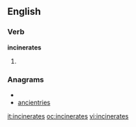 ==English==

===Verb===
'''incinerates'''

# {{third-person singular of|[[incinerate]]}}

===Anagrams===
* {{alphagram|aceeiinnrst}}
* [[ancientries#English|ancientries]]

[[it:incinerates]]
[[oc:incinerates]]
[[vi:incinerates]]